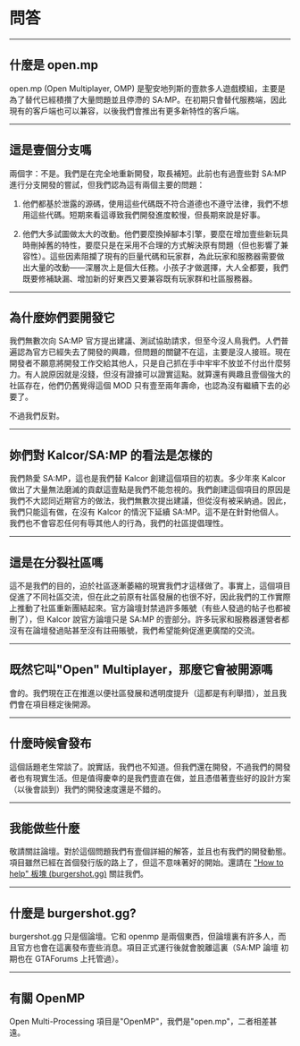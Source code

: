 # 問答

<hr />

## 什麼是 open.mp

open.mp (Open Multiplayer, OMP) 是聖安地列斯的壹款多人遊戲模組，主要是為了替代已經積攢了大量問題並且停滯的 SA:MP。在初期只會替代服務端，因此現有的客戶端也可以兼容，以後我們會推出有更多新特性的客戶端。

<hr />

## 這是壹個分支嗎

兩個字：不是。我們是在完全地重新開發，取長補短。此前也有過壹些對 SA:MP 進行分支開發的嘗試，但我們認為這有兩個主要的問題：

1. 他們都基於泄露的源碼，使用這些代碼既不符合道德也不遵守法律，我們不想用這些代碼。短期來看這導致我們開發進度較慢，但長期來說是好事。

2. 他們大多試圖做太大的改動。他們要麼換掉腳本引擎，要麼在增加壹些新玩具時刪掉舊的特性，要麼只是在采用不合理的方式解決原有問題（但也影響了兼容性）。這些因素阻攔了現有的巨量代碼和玩家群，為此玩家和服務器需要做出大量的改動——深層次上是個大任務。小孩子才做選擇，大人全都要，我們既要修補缺漏、增加新的好東西又要兼容既有玩家群和社區服務器。

<hr />

## 為什麼妳們要開發它

我們無數次向 SA:MP 官方提出建議、測試協助請求，但至今沒人鳥我們。人們普遍認為官方已經失去了開發的興趣，但問題的關鍵不在這，主要是沒人接班。現在開發者不願意將開發工作交給其他人，只是自己抓在手中牢牢不放並不付出什麼努力。有人說原因就是沒錢，但沒有證據可以證實這點。就算還有興趣且壹個強大的社區存在，他們仍舊覺得這個 MOD 只有壹至兩年壽命，也認為沒有繼續下去的必要了。

不過我們反對。

<hr />

## 妳們對 Kalcor/SA:MP 的看法是怎樣的

我們熱愛 SA:MP，這也是我們替 Kalcor 創建這個項目的初衷。多少年來 Kalcor 做出了大量無法磨滅的貢獻這壹點是我們不能忽視的。我們創建這個項目的原因是我們不大認同近期官方的做法，我們無數次提出建議，但從沒有被采納過。因此，我們只能這有做，在沒有 Kalcor 的情況下延續 SA:MP。這不是在針對他個人。我們也不會容忍任何有辱其他人的行為，我們的社區提倡理性。

<hr />

## 這是在分裂社區嗎

這不是我們的目的，迫於社區逐漸萎縮的現實我們才這樣做了。事實上，這個項目促進了不同社區交流，但在此之前原有社區發展的也很不好，因此我們的工作實際上推動了社區重新團結起來。官方論壇封禁過許多賬號（有些人發過的帖子也都被刪了），但 Kalcor 說官方論壇只是 SA:MP 的壹部分。許多玩家和服務器運營者都沒有在論壇發過貼甚至沒有註冊賬號，我們希望能夠促進更廣闊的交流。

<hr />

## 既然它叫"Open" Multiplayer，那麼它會被開源嗎

會的。我們現在正在推進以便社區發展和透明度提升（這都是有利舉措），並且我們會在項目穩定後開源。

<hr />

## 什麼時候會發布

這個話題老生常談了。說實話，我們也不知道。但我們還在開發，不過我們的開發者也有現實生活。但是值得慶幸的是我們壹直在做，並且憑借著壹些好的設計方案（以後會談到）我們的開發速度還是不錯的。

<hr />

## 我能做些什麼

敬請關註論壇。對於這個問題我們有壹個詳細的解答，並且也有我們的開發動態。項目雖然已經在首個發行版的路上了，但這不意味著好的開始。還請在 ["How to help" 板塊 (burgershot.gg)](https://www.burgershot.gg/showthread.php?tid=99) 關註我們。

<hr />

## 什麼是 burgershot.gg?

burgershot.gg 只是個論壇。它和 openmp 是兩個東西，但論壇裏有許多人，而且官方也會在這裏發布壹些消息。項目正式運行後就會脫離這裏（SA:MP 論壇 初期也在 GTAForums 上托管過）。

<hr />

## 有關 OpenMP

Open Multi-Processing 項目是"OpenMP"，我們是"open.mp"，二者相差甚遠。
